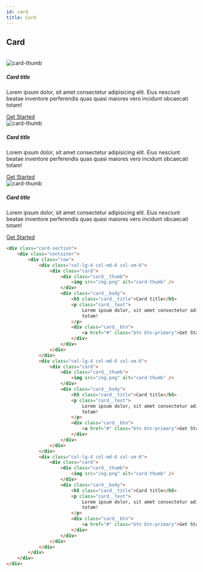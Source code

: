 ```yaml
---
id: card
title: Card
---
```


## Card
<br />

<div className="card-section">
    <div className="container">
        <div className="row">
            <div className="col-lg-4 col-md-6 col-sm-6">
                <div className="card">
                    <div className="card__thumb">
                        <img src="/og.png" alt="card-thumb" />
                    </div>
                    <div className="card__body">
                        <h5 className="card__title">Card title</h5>
                        <p className="card__text">
                            Lorem ipsum dolor, sit amet consectetur adipisicing elit. Eius nesciunt beatae inventore perferendis quas quasi maiores vero incidunt obcaecati
                            totam!
                        </p>
                        <div className="card__btn">
                            <a href="#" className="btn btn-primary">Get Started</a>
                        </div>
                    </div>
                </div>
            </div>
            <div className="col-lg-4 col-md-6 col-sm-6">
                <div className="card">
                    <div className="card__thumb">
                        <img src="/og.png" alt="card-thumb" />
                    </div>
                    <div className="card__body">
                        <h5 className="card__title">Card title</h5>
                        <p className="card__text">
                            Lorem ipsum dolor, sit amet consectetur adipisicing elit. Eius nesciunt beatae inventore perferendis quas quasi maiores vero incidunt obcaecati
                            totam!
                        </p>
                        <div className="card__btn">
                            <a href="#" className="btn btn-primary">Get Started</a>
                        </div>
                    </div>
                </div>
            </div>
            <div className="col-lg-4 col-md-6 col-sm-6">
                <div className="card">
                    <div className="card__thumb">
                        <img src="/og.png" alt="card-thumb" />
                    </div>
                    <div className="card__body">
                        <h5 className="card__title">Card title</h5>
                        <p className="card__text">
                            Lorem ipsum dolor, sit amet consectetur adipisicing elit. Eius nesciunt beatae inventore perferendis quas quasi maiores vero incidunt obcaecati
                            totam!
                        </p>
                        <div className="card__btn">
                            <a href="#" className="btn btn-primary">Get Started</a>
                        </div>
                    </div>
                </div>
            </div>
        </div>
    </div>
</div>

```html copy showLineNumbers
<div class="card-section">
    <div class="container">
        <div class="row">
            <div class="col-lg-4 col-md-6 col-sm-6">
                <div class="card">
                    <div class="card__thumb">
                        <img src="/og.png" alt="card-thumb" />
                    </div>
                    <div class="card__body">
                        <h5 class="card__title">Card title</h5>
                        <p class="card__text">
                            Lorem ipsum dolor, sit amet consectetur adipisicing elit. Eius nesciunt beatae inventore perferendis quas quasi maiores vero incidunt obcaecati
                            totam!
                        </p>
                        <div class="card__btn">
                            <a href="#" class="btn btn-primary">Get Started</a>
                        </div>
                    </div>
                </div>
            </div>
            <div class="col-lg-4 col-md-6 col-sm-6">
                <div class="card">
                    <div class="card__thumb">
                        <img src="/og.png" alt="card-thumb" />
                    </div>
                    <div class="card__body">
                        <h5 class="card__title">Card title</h5>
                        <p class="card__text">
                            Lorem ipsum dolor, sit amet consectetur adipisicing elit. Eius nesciunt beatae inventore perferendis quas quasi maiores vero incidunt obcaecati
                            totam!
                        </p>
                        <div class="card__btn">
                            <a href="#" class="btn btn-primary">Get Started</a>
                        </div>
                    </div>
                </div>
            </div>
            <div class="col-lg-4 col-md-6 col-sm-6">
                <div class="card">
                    <div class="card__thumb">
                        <img src="/og.png" alt="card-thumb" />
                    </div>
                    <div class="card__body">
                        <h5 class="card__title">Card title</h5>
                        <p class="card__text">
                            Lorem ipsum dolor, sit amet consectetur adipisicing elit. Eius nesciunt beatae inventore perferendis quas quasi maiores vero incidunt obcaecati
                            totam!
                        </p>
                        <div class="card__btn">
                            <a href="#" class="btn btn-primary">Get Started</a>
                        </div>
                    </div>
                </div>
            </div>
        </div>
    </div>
</div>
```